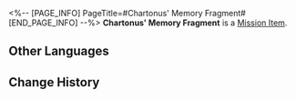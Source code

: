 <%-- [PAGE_INFO]
PageTitle=#Chartonus' Memory Fragment#
[END_PAGE_INFO] --%>
{{Item Infobox
|id          = 140520
|image       = Item Chartonus' Memory Fragment.png{{subst:void|<!--$UPLOAD:<<SpriteOutput/ItemFigures/140520.png>-<Item Chartonus' Memory Fragment.png>-<Item Icons>>-->}}
|type        = Mission Item
|invCategory = Missions
|rarity      = 3
|effect      = 
|description = This memory of Castrum Kremnos originates from the Grand Craftsman Chartonus, seemingly carrying with it the profound and weighty history of the Mountain Dwellers.
}}
'''Chartonus' Memory Fragment''' is a [[Mission Item]].

==Other Languages==
{{Other Languages
|en   = Chartonus' Memory Fragment
|zhs  = 哈托努斯的记忆碎片
|zht  = 哈托努斯的記憶碎片
|ja   = ハートヌスの記憶の欠片
|ko   = 칼토너스의 기억 조각
|es   = Fragmento de recuerdo de Jatonus
|fr   = Éclat mémoriel de Chartonus
|ru   = Фрагмент воспоминаний Хартонуса
|th   = ชิ้นส่วนความทรงจำของ Chartonus
|vi   = Mảnh Ký Ức Của Chartonus
|de   = Chartonus’ Erinnerungsfragment
|id   = Potongan Memori Chartonus
|pt   = Fragmento de Memória de Chartonus
}}

==Change History==
{{Change History|3.0}}